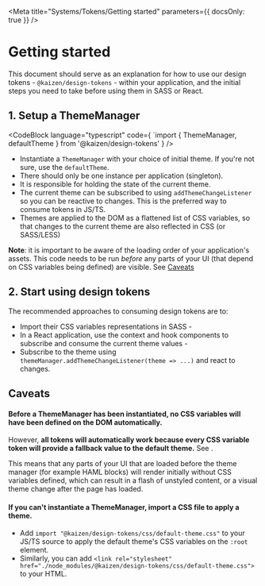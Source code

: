 
<Meta title="Systems/Tokens/Getting started" parameters={{ docsOnly: true }} />

# Getting started

This document should serve as an explanation for how to use our design tokens - `@kaizen/design-tokens` - within your application, and the initial steps you need to take before using them in SASS or React.

## 1. Setup a ThemeManager

<CodeBlock language="typescript" code={
`import { ThemeManager, defaultTheme } from '@kaizen/design-tokens'
} />

* Instantiate a `ThemeManager` with your choice of initial theme. If you're not sure, use the `defaultTheme`.
* There should only be one instance per application (singleton).
* It is responsible for holding the state of the current theme.
* The current theme can be subscribed to using `addThemeChangeListener` so you can be reactive to changes. This is the preferred way to consume tokens in JS/TS.
* Themes are applied to the DOM as a flattened list of CSS variables, so that changes to the current theme are also reflected in CSS (or SASS/LESS)

**Note**: it is important to be aware of the loading order of your application's assets. This code needs to be run *before* any parts of your UI (that depend on CSS variables being defined) are visible. See [Caveats](#caveats)

## 2. Start using design tokens

The recommended approaches to consuming design tokens are to:

* Import their CSS variables representations in SASS - <LinkToStory storyModule={howToUseInSass} />
* In a React application, use the context and hook components to subscribe and consume the current theme values - <LinkToStory storyModule={howToUseInReact} />
* Subscribe to the theme using `themeManager.addThemeChangeListener(theme => ...)` and react to changes.


## Caveats

#### Before a ThemeManager has been instantiated, no CSS variables will have been defined on the DOM automatically.

However, **all tokens will automatically work because every CSS variable token will provide a fallback value to the default theme.** See <LinkToStory storyModule={api} />.

This means that any parts of your UI that are loaded before the theme manager (for example HAML blocks) will render initially without CSS variables defined, which can result in a flash of unstyled content, or a visual theme change after the page has loaded.

#### If you can't instantiate a ThemeManager, import a CSS file to apply a theme.

* Add `import "@kaizen/design-tokens/css/default-theme.css"` to your JS/TS source to apply the default theme's CSS variables on the `:root` element.
* Similarly, you can add `<link rel="stylesheet" href="./node_modules/@kaizen/design-tokens/css/default-theme.css">` to your HTML.
